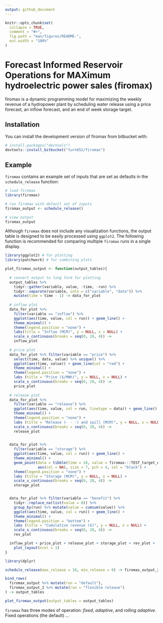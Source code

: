 ```yaml
---
output: github_document
---
```


<!-- README.md is generated from README.Rmd. Please edit that file -->

```r
knitr::opts_chunk$set(
  collapse = TRUE,
  comment = "#>",
  fig.path = "man/figures/README-",
  out.width = "100%"
)
```

# Forecast Informed Reservoir Operations for MAXimum hydroelectric power sales (firomax)

<!-- badges: start -->
<!-- badges: end -->

firomax is a dynamic programming model for maximizing the weekly revenue of a hydropower plant by scheduling water release using a price forecast, an inflow forecast, and an end of week storage target.

## Installation

You can install the development version of firomax from bitbucket with:

``` r
# install.packages("devtools")
devtools::install_bitbucket("turn652/firomax")
```

## Example

`firomax` contains an example set of inputs that are set as defaults in the `schedule_release` function:

```r
# load firomax
library(firomax)

# run firomax with default set of inputs
firomax_output <- schedule_release()

# view output
firomax_output
```

Although `firomax` does not include any visualization functions, the output table is designed to be easily processed using `ggplot2`. The following function is recommended for comparing multiple `firomax` runs in a single display.

```r
library(ggplot2) # for plotting
library(patchwork) # for combining plots

plot_firomax_output <- function(output_tables){
  
  # convert output to long form for plotting
  output_tables %>% 
    tidyr::gather(variable, value, -time, -run) %>%
    tidyr::separate(variable, into = c("variable", "data")) %>%
    mutate(time = time - 1) -> data_for_plot
  
  # inflow plot
  data_for_plot %>%
    filter(variable == "inflow") %>%
    ggplot(aes(time, value, col = run)) + geom_line() +
    theme_minimal() +
    theme(legend.position = "none") +
    labs(title = "Inflow (MCM)", y = NULL, x = NULL) +
    scale_x_continuous(breaks = seq(0, 28, 4)) ->
    inflow_plot
  
  # price plot
  data_for_plot %>% filter(variable == "price") %>%
    select(time, data, value) %>% unique() %>%
    ggplot(aes(time, value)) + geom_line(col = "red") +
    theme_minimal() +
    theme(legend.position = "none") +
    labs (title = "Price ($/MWh)", y = NULL, x = NULL) +
    scale_x_continuous(breaks = seq(0, 28, 4)) ->
    price_plot
  
  # release plot
  data_for_plot %>%
    filter(variable == "release") %>%
    ggplot(aes(time, value, col = run, linetype = data)) + geom_line() +
    theme_minimal() +
    theme(legend.position = "none") +
    labs (title = "Release (- - -) and spill (MCM)", y = NULL, x = NULL) +
    scale_x_continuous(breaks = seq(0, 28, 4)) ->
    release_plot

  
  data_for_plot %>%
    filter(variable == "storage") %>%
    ggplot(aes(time, value, col = run)) + geom_line() +
    theme_minimal() +
    geom_point(data = tibble(time = 28, value = firomax:::TEST_target_end_of_week_storage),
               aes(col = NA), size = 7, pch = 4, col = "black") +
    theme(legend.position = "none") +
    labs (title = "Storage (MCM)", y = NULL, x = NULL) +
    scale_x_continuous(breaks = seq(0, 28, 4)) ->
    storage_plot


  data_for_plot %>% filter(variable == "benefit") %>%
    tidyr::replace_na(list(value = 0)) %>%
    group_by(run) %>% mutate(value = cumsum(value)) %>% 
    ggplot(aes(time, value, col = run)) + geom_line() +
    theme_minimal() +
    theme(legend.position = "bottom") +
    labs (title = "Cumulative revenue ($)", y = NULL, x = NULL) +
    scale_x_continuous(breaks = seq(0, 28, 4)) ->
    rev_plot

  inflow_plot + price_plot + release_plot + storage_plot + rev_plot +
    plot_layout(ncol = 1)
}
```


```r
library(dplyr)

schedule_release(max_release = 10, min_release = 0) -> firomax_output_2

bind_rows(
  firomax_output %>% mutate(run = "default"),
  firomax_output_2 %>% mutate(run = "flexible release")
) -> output_tables

plot_firomax_output(output_tables = output_tables)


```



`firomax` has three modes of operation: *fixed*, *adaptive*, and *rolling adaptive*. Fixed operations (the default) ...



